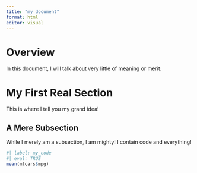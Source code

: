 ```yaml
---
title: "my document"
format: html
editor: visual
---
```


# Overview

In this document, I will talk about very little of meaning or merit.

# My First Real Section

This is where I tell you my grand idea!

## A Mere Subsection

While I merely am a subsection, I am mighty!
I contain code and everything!

```r
#| label: my_code
#| eval: TRUE
mean(mtcars$mpg)
```
